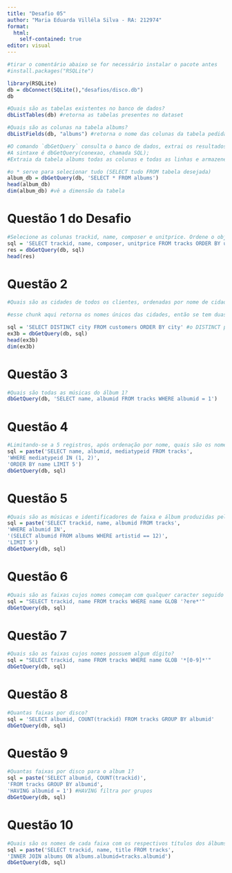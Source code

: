 ---
title: "Desafio 05"
author: "Maria Eduarda Villéla Silva - RA: 212974"
format:
  html:
    self-contained: true
editor: visual
---

```{r}
#tirar o comentário abaixo se for necessário instalar o pacote antes
#install.packages("RSQLite")
```

```{r}
library(RSQLite)
db = dbConnect(SQLite(),"desafios/disco.db")
db
```

```{r}
#Quais são as tabelas existentes no banco de dados?
dbListTables(db) #retorna as tabelas presentes no dataset
```

```{r}
#Quais são as colunas na tabela albums?
dbListFields(db, "albums") #retorna o nome das colunas da tabela pedida
```

```{r}
#O comando `dbGetQuery` consulta o banco de dados, extrai os resultados solicitado e os retorna ao R;
#A sintaxe é dbGetQuery(conexao, chamada SQL);
#Extraia da tabela albums todas as colunas e todas as linhas e armazene-os em um objeto chamado album_db:

#o * serve para selecionar tudo (SELECT tudo FROM tabela desejada)
album_db = dbGetQuery(db, 'SELECT * FROM albums')
head(album_db)
dim(album_db) #vê a dimensão da tabela
```

# Questão 1 do Desafio

```{r}
#Selecione as colunas trackid, name, composer e unitprice. Ordene o objeto resultante por unitprice.
sql = 'SELECT trackid, name, composer, unitprice FROM tracks ORDER BY unitprice'
res = dbGetQuery(db, sql)
head(res)
```

# Questão 2

```{r}
#Quais são as cidades de todos os clientes, ordenadas por nome de cidade? (selecionando registros diferentes)

#esse chunk aqui retorna os nomes únicos das cidades, então se tem duas pessoas de Berlim, por exemplo, ele mostra Berlim apenas uma vez.

sql = 'SELECT DISTINCT city FROM customers ORDER BY city' #o DISTINCT pesquisa por linhas únicas
ex3b = dbGetQuery(db, sql)
head(ex3b)
dim(ex3b)
```

# Questão 3

```{r}
#Quais são todas as músicas do álbum 1?
dbGetQuery(db, 'SELECT name, albumid FROM tracks WHERE albumid = 1')
```

# Questão 4

```{r}
#Limitando-se a 5 registros, após ordenação por nome, quais são os nomes, ID de álbum e ID de mídia de músicas com mídias de tipo 1 ou 2?
sql = paste('SELECT name, albumid, mediatypeid FROM tracks',
'WHERE mediatypeid IN (1, 2)',
'ORDER BY name LIMIT 5')
dbGetQuery(db, sql)
```

# Questão 5

```{r}
#Quais são as músicas e identificadores de faixa e álbum produzidas pelo artista que identificador 12?
sql = paste('SELECT trackid, name, albumid FROM tracks',
'WHERE albumid IN',
'(SELECT albumid FROM albums WHERE artistid == 12)',
'LIMIT 5')
dbGetQuery(db, sql)
```

# Questão 6

```{r}
#Quais são as faixas cujos nomes começam com qualquer caracter seguido de 'ere' e terminam com qualquer expressão?
sql = "SELECT trackid, name FROM tracks WHERE name GLOB '?ere*'"
dbGetQuery(db, sql)
```

# Questão 7

```{r}
#Quais são as faixas cujos nomes possuem algum dígito?
sql = "SELECT trackid, name FROM tracks WHERE name GLOB '*[0-9]*'"
dbGetQuery(db, sql)
```

# Questão 8

```{r}
#Quantas faixas por disco?
sql = 'SELECT albumid, COUNT(trackid) FROM tracks GROUP BY albumid'
dbGetQuery(db, sql)
```

# Questão 9

```{r}
#Quantas faixas por disco para o album 1?
sql = paste('SELECT albumid, COUNT(trackid)',
'FROM tracks GROUP BY albumid',
'HAVING albumid = 1') #HAVING filtra por grupos
dbGetQuery(db, sql)
```

# Questão 10

```{r}
#Quais são os nomes de cada faixa com os respectivos títulos dos álbums?
sql = paste('SELECT trackid, name, title FROM tracks',
'INNER JOIN albums ON albums.albumid=tracks.albumid')
dbGetQuery(db, sql)
```

